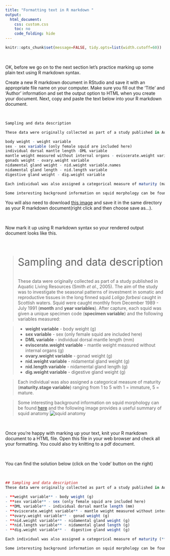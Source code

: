 ```yaml
---
title: "Formatting text in R markdown "
output:
  html_document:
    css: custom.css
    toc: no
    code_folding: hide
---
```


```r
knitr::opts_chunk$set(message=FALSE, tidy.opts=list(width.cutoff=60))
```

\  

OK, before we go on to the next section let's practice marking up some plain text using R markdown syntax.

Create a new R markdown document in RStudio and save it with an appropriate file name on your computer. Make sure you fill out the 'Title' and 'Author' information and set the output option to HTML when you create your document. Next, copy and paste the text below into your R markdown document.

\  

```r

Sampling and data description

These data were originally collected as part of a study published in Aquatic Living Resources (Smith et al. 2005). The aim of the study was to investigate the seasonal patterns of investment in somatic and reproductive tissues in the long finned squid Loligo forbesi caught in Scottish waters. Squid were caught monthly from December 1989 - July 1991 (month and year variables). After capture, each squid was given a unique specimen code (specimen variable) and the following variables measured: 

body weight - weight variable 
sex - sex variable (only female squid are included here)
individual dorsal mantle length -DML variable 
mantle weight measured without internal organs - eviscerate.weight variable
gonads weight - ovary.weight variable 
nidamental gland weight - nid.weight variable.names
nidamental gland length - nid.length variable 
digestive gland weight - dig.weight variable

Each individual was also assigned a categorical measure of maturity (maturity.stage variable) ranging from 1 to 5 with 1 = immature, 5 = mature. 

Some interesting background information on squid morphology can be found here (https://en.wikipedia.org/wiki/Loligo_forbesii) and the following image provides a useful summary of squid anatomy 

```

You will also need to download [this image](images/squid_anatomy.jpg) and save it in the same directory as your R markdown document(right click and then choose save as...). 

\  

Now mark it up using R markdown syntax so your rendered output document looks like this. 

\  

><p style="font-weight:400; font-size:32px">Sampling and data description</p>
These data were originally collected as part of a study published in Aquatic Living Resources (Smith *et al*., 2005). The aim of the study was to investigate the seasonal patterns of investment in somatic and reproductive tissues in the long finned squid *Loligo forbesi* caught in Scottish waters. Squid were caught monthly from December 1989 - July 1991 (**month** and **year variables**). After capture, each squid was given a unique specimen code (**specimen variable**) and the following variables measured: 

> - **weight variable** - body weight (g)
> - **sex variable** - sex (only female squid are included here)
> - **DML variable** - individual dorsal mantle length (mm)
> - **eviscerate.weight variable** - mantle weight measured without internal organs (g)
> - **ovary.weight variable** - gonad weight (g) 
> - **nid.weight variable** - nidamental gland weight (g)
> - **nid.length variable** - nidamental gland length (g)  
> - **dig.weight variable** -  digestive gland weight (g)

>Each individual was also assigned a categorical measure of maturity (**maturity.stage variable**) ranging from 1 to 5 with 1 = immature, 5 = mature.  

>Some interesting background information on squid morphology can be found [here](https://en.wikipedia.org/wiki/Loligo_forbesii) and the following image provides a useful summary of squid anatomy ![squid anatomy](images/squid_anatomy.jpg)

\  

Once you're happy with marking up your text, knit your R markdown document to a HTML file. Open this file in your web browser and check all your formatting. You could also try knitting to a pdf document.

\  

You can find the solution below (click on the 'code' button on the right)

\  

```r

## Sampling and data description
These data were originally collected as part of a study published in Aquatic Living Resources (Smith *et al*., 2005). The aim of the study was to investigate the seasonal patterns of investment in somatic and reproductive tissues in the long finned squid *Loligo forbesi* caught in Scottish waters. Squid were caught monthly from December 1989 - July 1991 (**month** and **year variables**). After capture, each squid was given a unique specimen code (**specimen variable**) and the following variables measured: 

- **weight variable** - body weight (g)
- **sex variable** - sex (only female squid are included here)
- **DML variable** - individual dorsal mantle length (mm)
- **eviscerate.weight variable** - mantle weight measured without internal organs (g)
- **ovary.weight variable** - gonad weight (g) 
- **nid.weight variable** - nidamental gland weight (g)
- **nid.length variable** - nidamental gland length (g)  
- **dig.weight variable** -  digestive gland weight (g)

Each individual was also assigned a categorical measure of maturity (**maturity.stage variable**) ranging from 1 to 5 with 1 = immature, 5 = mature.  

Some interesting background information on squid morphology can be found [here](https://en.wikipedia.org/wiki/Loligo_forbesii) and the following image provides a useful summary of squid anatomy ![squid anatomy](images/squid_anatomy.jpg) 

```
